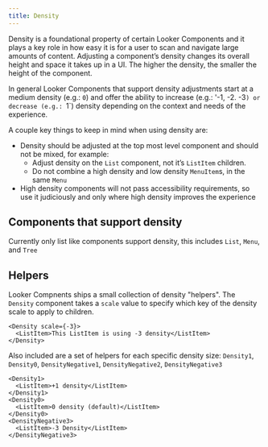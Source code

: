 ```yaml
---
title: Density
---
```


Density is a foundational property of certain Looker Components and it plays a key role in how easy it is for a user to scan and navigate large amounts of content. Adjusting a component’s density changes its overall height and space it takes up in a UI. The higher the density, the smaller the height of the component.

In general Looker Components that support density adjustments start at a medium density (e.g.: `0`) and offer the ability to increase (e.g.: '-1, -2. -3`) or decrease (e.g.: `1`) density depending on the context and needs of the experience.

A couple key things to keep in mind when using density are:

- Density should be adjusted at the top most level component and should not be mixed, for example:
  - Adjust density on the `List` component, not it’s `ListItem` children.
  - Do not combine a high density and low density `MenuItem`s, in the same `Menu`
- High density components will not pass accessibility requirements, so use it judiciously and only where high density improves the experience

## Components that support density

Currently only list like components support density, this includes `List`, `Menu`, and `Tree`

<DensityTable />

## Helpers

Looker Compnents ships a small collection of density "helpers". The `Density` component takes a `scale` value to specify which key of the density scale to apply to children.

```
<Density scale={-3}>
  <ListItem>This ListItem is using -3 density</ListItem>
</Density>
```

Also included are a set of helpers for each specific density size: `Density1`, `Density0`, `DensityNegative1`, `DensityNegative2`, `DensityNegative3`

```
<Density1>
  <ListItem>+1 density</ListItem>
</Density1>
<Density0>
  <ListItem>0 density (default)</ListItem>
</Density0>
<DensityNegative3>
  <ListItem>-3 Density</ListItem>
</DensityNegative3>
```
